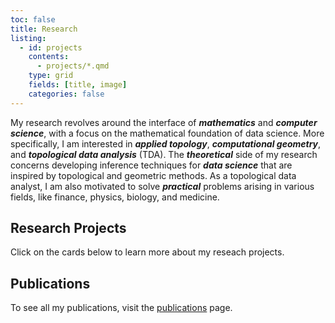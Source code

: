 ```yaml
---
toc: false
title: Research
listing: 
  - id: projects
    contents: 
      - projects/*.qmd 
    type: grid
    fields: [title, image]
    categories: false
---
```


My research revolves around the interface of ***mathematics*** and ***computer science***, with a focus on the mathematical foundation of data science.
More specifically, I am interested in ***applied topology***, ***computational geometry***, and ***topological data analysis*** (TDA). 
The ***theoretical*** side of my research concerns developing inference techniques for ***data science*** that are inspired by topological and geometric methods. As a topological data analyst, I am also motivated to solve ***practical*** problems arising in various fields, like finance, physics, biology, and medicine. 

## Research Projects
Click on the cards below to learn more about my reseach projects.

:::{#projects}
:::

## Publications
To see all my publications, visit the [publications](publications) page.

